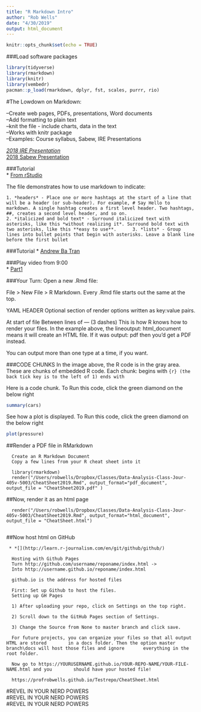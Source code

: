 ```yaml
---
title: "R Markdown Intro"
author: "Rob Wells"
date: "4/30/2019"
output: html_document     
---
```

```r
knitr::opts_chunk$set(echo = TRUE)
```

###Load software packages

```r
library(tidyverse)
library(rmarkdown)
library(knitr)
library(vembedr)
pacman::p_load(rmarkdown, dplyr, fst, scales, purrr, rio)
```

#The Lowdown on Markdown:    

  --Create web pages, PDFs, presentations, Word documents      
  --Add formatting to plain text    
  --knit the file - include charts, data in the text  
  --Works with knitr package   
  --Examples: Course syllabus, Sabew, IRE Presentations  
  
  *[2018 IRE Presentation](http://bit.do/biz-watchdogs)    
  *[2018 Sabew Presentation](http://bit.do/sabewdata)

###Tutorial    
* [From rStudio](https://rmarkdown.rstudio.com/articles_intro.html)
 
The file demonstrates how to use markdown to indicate:    

    1. *headers* - Place one or more hashtags at the start of a line that will be a header (or sub-header). For example, # Say Hello to markdown. A single hashtag creates a first level header. Two hashtags, ##, creates a second level header, and so on.   
    2. *italicized and bold text* - Surround italicized text with asterisks, like this *without realizing it*. Surround bold text with two asterisks, like this **easy to use**.      3. *lists* - Group lines into bullet points that begin with asterisks. Leave a blank line before the first bullet    
    
###Tutorial
* [Andrew Ba Tran](http://learn.r-journalism.com/en/publishing/)   
    

###Play video from 9:00   
* [Part1](https://www.youtube.com/watch?v=uOh9A1JW_wA)

###Your Turn: Open a new .Rmd file: 

File > New File > R Markdown.
Every .Rmd file starts out the same at the top.

YAML HEADER
Optional section of render options written as key:value pairs.

At start of file
Between lines of — (3 dashes)
This is how R knows how to render your files. 
In the example above, the lineoutput: html_document means it will create an HTML file. If it was output: pdf then you’d get a PDF instead.

You can output more than one type at a time, if you want.

###CODE CHUNKS
In the image above, the R code is in the gray area.
These are chunks of embedded R code. Each chunk:
begins with ```{r} (the back tick key is to the left of 1)
ends with ```

Here is a code chunk. To Run this code, click the green diamond on the below right

```r
summary(cars)
```

See how a plot is displayed. To Run this code, click the green diamond on the below right

```R
plot(pressure)
```


##Render a PDF file in RMarkdown    

      Create an R Markdown Document
      Copy a few lines from your R cheat sheet into it

      library(rmarkdown)
      render("/Users/robwells/Dropbox/Classes/Data-Analysis-Class-Jour-405v-5003/CheatSheet2019.Rmd", output_format="pdf_document", output_file = "CheatSheet2019.pdf" )    

##Now, render it as an html page    
 
      render("/Users/robwells/Dropbox/Classes/Data-Analysis-Class-Jour-405v-5003/CheatSheet2019.Rmd", output_format="html_document", output_file = "CheatSheet.html")  
      
##Now host html on GitHub    

     * *[](http://learn.r-journalism.com/en/git/github/github/)

      Hosting with Github Pages  
      Turn http://github.com/username/reponame/index.html ->
      Into http://username.github.io/reponame/index.html

      github.io is the address for hosted files

      First: Set up Github to host the files.
      Setting up GH Pages

      1) After uploading your repo, click on Settings on the top right.

      2) Scroll down to the GitHub Pages section of Settings.

      3) Change the Source from None to master branch and click save.

      For future projects, you can organize your files so that all output HTML are stored        in a docs folder. Then the option master branch\docs will host those files and ignore       everything in the root folder.

      Now go to https://YOURUSERNAME.github.io/YOUR-REPO-NAME/YOUR-FILE-NAME.html and you        should have your hosted file!

      https://profrobwells.github.io/Testrepo/CheatSheet.html

#REVEL IN YOUR NERD POWERS  
#REVEL IN YOUR NERD POWERS  
#REVEL IN YOUR NERD POWERS
